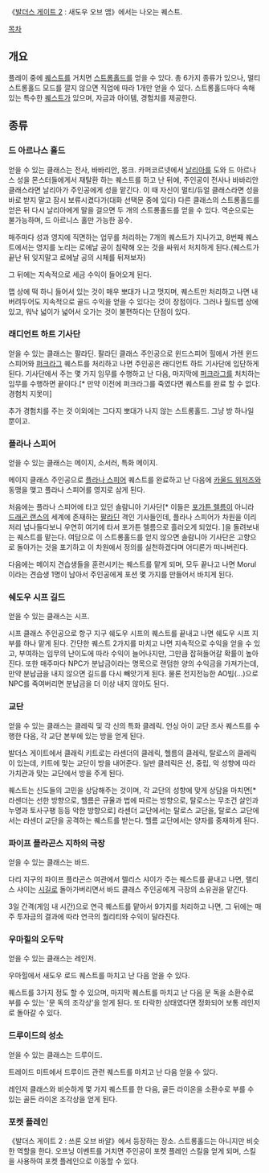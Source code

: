 《[[발더스 게이트 2]] : 새도우 오브 앰》에서는 나오는 퀘스트.

[[목차]]

== 개요 ==
플레이 중에 [[퀘스트]]를 거치면 [[스트롱홀드]]를 얻을 수 있다. 총 6가지 종류가 있으나, 멀티 스트롱홀드 모드를 깔지 않으면 직업에 따라 1개만 얻을 수 있다. 스트롱홀드마다 속해 있는 특수한 [[퀘스트]]가 있으며, 자금과 아이템, 경험치를 제공한다.

== 종류 ==
=== 드 아르나스 홀드 ===
얻을 수 있는 클래스는 전사, 바바리안, 몽크. 카퍼코르넷에서 [[날리아]]를 도와 드 아르나스 성을 몬스터들에게서 재탈환 하는 퀘스트를 하고 난 뒤에, 주인공이 전사나 바바리안 클래스라면 날리아가 주인공에게 성을 맡긴다. 이 때 자신이 멀티/듀얼 클래스라면 성을 바로 받지 말고 잠시 보류시켰다가(대화 선택문 중에 있다) 다른 클래스의 스트롱홀드를 얻은 뒤 다시 날리아에게 말을 걸으면 두 개의 스트롱홀드를 얻을 수 있다. 역순으로는 불가능하며, 드 아르니스 홀만 가능한 꽁수.

매주마다 성과 영지에 직면하는 업무를 처리하는 7개의 퀘스트가 지나가고, 8번째 퀘스트에서는 영지를 노리는 로에날 공이 침략해 오는 것을 싸워서 처치하게 된다.(퀘스트가 끝난 뒤 잊지말고 로에날 공의 시체를 뒤져보자)

그 뒤에는 지속적으로 세금 수익이 들어오게 된다.

맵 상에 떡 하니 들어서 있는 것이 매우 뽀대가 나고 멋지며, 퀘스트만 처리하고 나면 내버려두어도 지속적으로 골드 수익을 얻을 수 있다는 것이 장점이다. 그러나 월드맵 상에 있고, 워낙 넓이가 넓어서 오가는 것이 불편하다는 단점이 있다.

=== 래디언트 하트 기사단 ===
얻을 수 있는 클래스는 팔라딘. 팔라딘 클래스 주인공으로 윈드스피어 힐에서 가렌 윈드스피어와 [[퍼크라그]] 퀘스트를 처리하고 나면 주인공은 래디언트 하트 기사단에 입단하게 된다. 기사단에서 주는 몇 가지 임무를 수행하고 난 다음, 마지막에 [[퍼크라그]]를 처치하는 임무를 수행하면 끝이다.[* 만약 이전에 퍼크라그를 죽였다면 퀘스트를 완료 할 수 없다. 경험치 지못미]

추가 경험치를 주는 것 이외에는 그다지 뽀대가 나지 않는 스트롱홀드. 그냥 방 하나일 뿐이고.

=== 플라나 스피어 ===
얻을 수 있는 클래스는 메이지, 소서러, 특화 메이지.

메이지 클래스 주인공으로 [[플라나 스피어]] 퀘스트를 완료하고 난 다음에 [[카울드 위저즈]]와 동맹을 맺고 플라나 스피어를 영지로 삼게 된다.

처음에는 플라나 스피어에 타고 있던 솔람니아 기사단[* 이들은 [[포가튼 렐름]]이 아니라 [[드래곤 랜스]]의 세계에 존재하는 [[팔라딘]] 격인 기사들인데, 플라나 스피어가 차원을 이리저리 넘나들다보니 우연히 여기에 타서 포가튼 렐름으로 흘러오게 되었다. ]을 돌려보내는 퀘스트를 맡는다. 여담으로 이 스트롱홀드를 얻지 않으면 솔람니아 기사단은 고향으로 돌아가는 것을 포기하고 이 차원에서 정의를 실천하겠다며 어디론가 떠나버린다.

다음에는 메이지 견습생들을 훈련시키는 퀘스트를 맡게 되며, 모두 끝나고 나면 Morul이라는 견습생 1명이 남아서 주인공에게 포션 몇 가지를 만들어서 바치게 된다.

=== 쉐도우 시프 길드 ===
얻을 수 있는 클래스는 시프.

시프 클래스 주인공으로 항구 지구 쉐도우 시프의 퀘스트를 끝내고 나면 쉐도우 시프 지부를 하나 맡게 된다. 간단한 퀘스트 2가지를 마치고 나면 지속적으로 수익을 얻을 수 있고, 부여하는 임무의 난이도에 따라 수익이 늘어나지만, 그만큼 잡혀들어갈 확률이 높아진다. 또한 매주마다 NPC가 분납금이라는 명목으로 랜덤한 양의 수익금을 가져가는데, 만약 분납금을 내지 않으면 길드를 다시 빼앗기게 된다. 물론 전지전능한 AO빔(...)으로 NPC를 죽여버리면 분납금을 더 이상 내지 않아도 된다.

=== 교단 ===
얻을 수 있는 클래스는 클레릭 및 각 신의 특화 클레릭. 언싱 아이 교단 조사 퀘스트를 수행한 다음, 각 교단 본부에 있는 방을 얻게 된다. 

발더스 게이트에서 클래릭 키트로는 라센더의 클레릭, 헬름의 클레릭, 탈로스의 클레릭이 있는데, 키트에 맞는 교단이 방을 내어준다. 일반 클레릭은 선, 중립, 악 성향에 따라 가치관과 맞는 교단에서 방을 주게 된다.

퀘스트는 신도들의 고민을 상담해주는 것이며, 각 교단의 성향에 맞게 상담을 마치면[* 라센더는 선한 방향으로, 헬름은 규율과 법에 따르는 방향으로, 탈로스는 무조건 살인과 누명과 토사구팽 등등 악한 방향으로] 라센더 교단에서는 탈로스 교단을, 탈로스 교단에서는 라센더 교단을 공격하는 퀘스트를 받는다. 헬름 교단에서는 양자를 중재하게 된다.

=== 파이프 플라곤스 지하의 극장 ===
얻을 수 있는 클래스는 바드.

다리 지구의 파이프 플라곤스 여관에서 렐리스 샤이가 주는 퀘스트를 끝내고 나면, 랠리스 샤이는 [[시길]]로 돌아가버리면서 바드 클래스 주인공에게 극장의 소유권을 맡긴다.

3일 간격(게임 내 시간)으로 연극 퀘스트를 맡아서 9가지를 처리하고 나면, 그 뒤에는 매주 투자금의 결과에 따라 연극의 퀄리티와 수익이 달라진다.

=== 우마힐의 오두막 ===
얻을 수 있는 클래스는 레인저.

우마힐에서 새도우 로드 퀘스트를 마치고 난 다음 얻을 수 있다.

퀘스트를 3가지 정도 할 수 있으며, 마지막 퀘스트를 마치고 난 다음 문 독을 소환수로 부를 수 있는 '문 독의 조각상'을 얻게 된다. 또 타락한 상태였다면 정화되어 보통 레인저로 돌아갈 수 있다.

=== 드루이드의 성소 ===
얻을 수 있는 클래스는 드루이드.

트레이드 미트에서 드루이드 관련 퀘스트를 마치고 난 다음 얻을 수 있다.

레인저 클래스와 비슷하게 몇 가지 퀘스트를 한 다음, 골든 라이온을 소환수로 부를 수 있는 골든 라이온 조각상을 얻게 된다.

=== 포켓 플레인 ===
《발더스 게이트 2 : 쓰론 오브 바알》에서 등장하는 장소. 스트롱홀드는 아니지만 비슷한 역할을 한다. 오프닝 이벤트를 거치면 주인공이 포켓 플레인 스킬을 얻게 되며, 스킬을 사용하여 포켓 플레인으로 이동할 수 있다.
